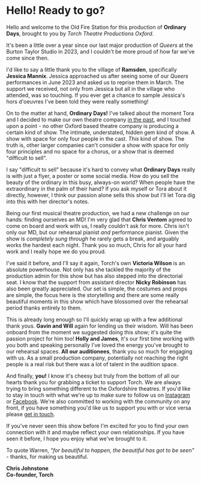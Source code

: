 # Hello! Ready to go?

Hello and welcome to the Old Fire Station for this production of **Ordinary
Days**, brought to you by *Torch Theatre Productions Oxford*.

It's been a little over a year since our last major production of *Queers* at
the Burton Taylor Studio in 2023, and I couldn't be more proud of how far we've
come since then.

I'd like to say a little thank you to the village of **Ramsden**, specifically
**Jessica Mannix**. Jessica approached us after seeing some of our *Queers*
performances in June 2023 and asked us to reprise them in March. The
support we received, not only from Jessica but all in the village who attended,
was so touching. If you ever get a chance to sample Jessica's hors d'oeuvres
I've been told they were really something!

On to the matter at hand, **Ordinary Days!** I've talked about the moment Tora
and I decided to make our own theatre company [in the past](../queers#welcome),
and I touched upon a point - no other Oxford based theatre company is producing
a certain kind of show. The intimate, understated, hidden gem kind of show. A
show with space for only four people in the cast. *This* kind of show. The truth
is, other larger companies can't consider a show with space for only four
principles and no space for a chorus, or a show that is deemed "difficult to
sell".

I say "difficult to sell" because it's hard to convey what **Ordinary Days**
really is with just a flyer, a poster or some social media. How do you sell the
beauty of the ordinary in this busy, always-on world? When people have the
extraordinary in the palm of their hand? If you ask myself or Tora about it
directly, however, I think our passion alone sells this show but I'll let Tora
dig into this with her director's notes.

Being our first musical theatre production, we had a new challenge on our hands:
finding ourselves an MD! I'm very glad that **Chris Ventom** agreed to come on
board and work with us, I really couldn't ask for more. Chris isn't only our MD,
but our rehearsal pianist *and* performance pianist. Given the show is *completely
sung through* he rarely gets a break, and arguably works the hardest each night.
Thank you so much, Chris for all your hard work and I really hope we do you
proud.

I've said it before, and I'll say it again, Torch's own **Victoria Wilson** is
an absolute powerhouse. Not only has she tackled the majority of the production
admin for this show but has also stepped into the directorial seat. I know that
the support from assistant director **Nicky Robinson** has also been greatly
appreciated. Our set is simple, the costumes and props are simple, the focus
here is the storytelling and there are some really beautiful moments in this
show which have blossomed over the rehearsal period thanks entirely to them.

This is already long enough so I'll quickly wrap up with a few additional thank
yous. **Gavin and Will** again for lending us their wisdom. Will has been
onboard from the moment we suggested doing this show; it's quite the passion
project for him too! **Holly and James**, it's our first time working with you
both and speaking personally I've loved the energy you've brought to our
rehearsal spaces. **All our auditionees**, thank you so much for engaging with
us. As a small production company, potentially not reaching the right people is
a real risk but there was a lot of talent in the audition space.

And finally, **you!** I know it's cheesy but truly from the bottom of all our
hearts thank you for grabbing a ticket to support Torch. We are always trying to
bring something different to the Oxfordshire theatres. If you'd like to stay in
touch with what we're up to make sure to follow us on
[Instagram](https://www.instagram.com/torchtheatreproductions/) or
[Facebook](https://www.facebook.com/profile.php/?id=100087729183473). We're also
committed to working with the community on any front, if you have something
you'd like us to support you with or vice versa please [get in
touch](mailto:torchtheatreproductions@gmail.com).

If you've never seen this show before I'm excited for you to find your own
connection with it and maybe reflect your own relationships. If you have seen it
before, I hope you enjoy what we've brought to it.

To quote Warren, *"for beautiful to happen, the beautiful has got to be seen"* -
thanks, for making us beautiful.

<strong>Chris Johnstone<br/>
Co-founder, Torch</strong>